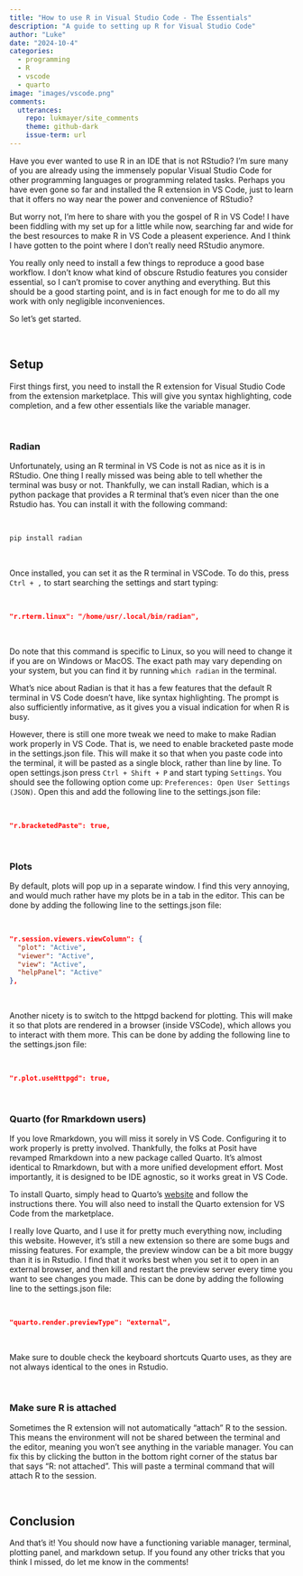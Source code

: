 ```yaml
---
title: "How to use R in Visual Studio Code - The Essentials"
description: "A guide to setting up R for Visual Studio Code"
author: "Luke"
date: "2024-10-4"
categories:
  - programming
  - R
  - vscode
  - quarto
image: "images/vscode.png" 
comments:
  utterances:
    repo: lukmayer/site_comments
    theme: github-dark
    issue-term: url
---
```


Have you ever wanted to use R in an IDE that is not RStudio?
I'm sure many of you are already using the immensely popular Visual Studio Code for other programming languages or programming related tasks.
Perhaps you have even gone so far and installed the R extension in VS Code, just to learn that it offers no way near the power and convenience of RStudio?

But worry not, I'm here to share with you the gospel of R in VS Code!
I have been fiddling with my set up for a little while now, searching far and wide for the best resources to make R in VS Code a pleasent experience.
And I think I have gotten to the point where I don't really need RStudio anymore.

You really only need to install a few things to reproduce a good base workflow.
I don't know what kind of obscure Rstudio features you consider essential, so I can't promise to cover anything and everything.
But this should be a good starting point, and is in fact enough for me to do all my work with only negligible inconveniences.

So let's get started.

\

## Setup

First things first, you need to install the R extension for Visual Studio Code from the extension marketplace. This will give you syntax highlighting, code completion, and a few other essentials like the variable manager.

\

### Radian

Unfortunately, using an R terminal in VS Code is not as nice as it is in RStudio. One thing I really missed was being able to tell whether the terminal was busy or not. Thankfully, we can install Radian, which is a python package that provides a R terminal that's even nicer than the one Rstudio has. You can install it with the following command:

\

```bash
pip install radian
```

\

Once installed, you can set it as the R terminal in VSCode. To do this, press `Ctrl + ,` to start searching the settings and start typing: 

\

```json
"r.rterm.linux": "/home/usr/.local/bin/radian",
```

\

Do note that this command is specific to Linux, so you will need to change it if you are on Windows or MacOS. 
The exact path may vary depending on your system, but you can find it by running `which radian` in the terminal. 

What's nice about Radian is that it has a few features that the default R terminal in VS Code doesn't have, like syntax highlighting. The prompt is also sufficiently informative, as it gives you a visual indication for when R is busy.

However, there is still one more tweak we need to make to make Radian work properly in VS Code. That is, we need to enable bracketed paste mode in the settings.json file. This will make it so that when you paste code into the terminal, it will be pasted as a single block, rather than line by line. To open settings.json press `Ctrl + Shift + P` and start typing `Settings`. You should see the following option come up: `Preferences: Open User Settings (JSON)`. Open this and add the following line to the settings.json file:

\

```json
"r.bracketedPaste": true,
```

\

### Plots

By default, plots will pop up in a separate window. I find this very annoying, and would much rather have my plots be in a tab in the editor.  This can be done by adding the following line to the settings.json file:

\

```json
"r.session.viewers.viewColumn": { 
  "plot": "Active",
  "viewer": "Active",
  "view": "Active",
  "helpPanel": "Active" 
},
```

\

Another nicety is to switch to the httpgd backend for plotting. This will make it so that plots are rendered in a browser (inside VSCode), which allows you to interact with them more. This can be done by adding the following line to the settings.json file:

\

```json
"r.plot.useHttpgd": true,
```

\

### Quarto (for Rmarkdown users)

If you love Rmarkdown, you will miss it sorely in VS Code. Configuring it to work properly is pretty involved. Thankfully, the folks at Posit have revamped Rmarkdown into a new package called Quarto. It's almost identical to Rmarkdown, but with a more unified development effort. Most importantly, it is designed to be IDE agnostic, so it works great in VS Code.

To install Quarto, simply head to Quarto's [website](https://quarto.org/) and follow the instructions there. You will also need to install the Quarto extension for VS Code from the marketplace.

I really love Quarto, and I use it for pretty much everything now, including this website. However, it's still a new extension so there are some bugs and missing features. For example, the preview window can be a bit more buggy than it is in Rstudio. I find that it works best when you set it to open in an external browser, and then kill and restart the preview server every time you want to see changes you made. This can be done by adding the following line to the settings.json file:

\

```json
"quarto.render.previewType": "external",
```

\

Make sure to double check the keyboard shortcuts Quarto uses, as they are not always identical to the ones in Rstudio.

\

### Make sure R is attached

Sometimes the R extension will not automatically "attach" R to the session. This means the environment will not be shared between the terminal and the editor, meaning you won't see anything in the variable manager. You can fix this by clicking the button in the bottom right corner of the status bar that says "R: not attached". This will paste a terminal command that will attach R to the session. 

\

## Conclusion

And that's it! You should now have a functioning variable manager, terminal, plotting panel, and markdown setup. If you found any other tricks that you think I missed, do let me know in the comments!